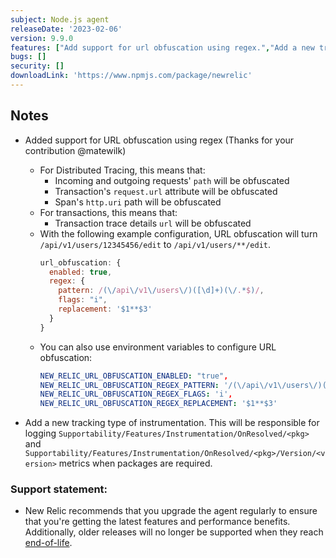 ```yaml
---
subject: Node.js agent
releaseDate: '2023-02-06'
version: 9.9.0
features: ["Add support for url obfuscation using regex.","Add a new tracking type of instrumentation for logging metrics."]
bugs: []
security: []
downloadLink: 'https://www.npmjs.com/package/newrelic'
---
```


## Notes

* Added support for URL obfuscation using regex (Thanks for your contribution @matewilk)
  * For Distributed Tracing, this means that:
    * Incoming and outgoing requests' `path` will be obfuscated
    * Transaction's `request.url` attribute will be obfuscated
    * Span's `http.uri` path will be obfuscated
  * For transactions, this means that:
    * Transaction trace details `url` will be obfuscated
  * With the following example configuration, URL obfuscation will turn `/api/v1/users/12345456/edit` to `/api/v1/users/**/edit`.
    ```js
    url_obfuscation: {
      enabled: true,
      regex: {
        pattern: /(\/api\/v1\/users\/)([\d]+)(\/.*$)/,
        flags: "i",
        replacement: '$1**$3'
      }
    }
    ```
  * You can also use environment variables to configure URL obfuscation:
    ```yml
    NEW_RELIC_URL_OBFUSCATION_ENABLED: "true",
    NEW_RELIC_URL_OBFUSCATION_REGEX_PATTERN: '/(\/api\/v1\/users\/)([\d]+)(\/.*$)/',
    NEW_RELIC_URL_OBFUSCATION_REGEX_FLAGS: 'i',
    NEW_RELIC_URL_OBFUSCATION_REGEX_REPLACEMENT: '$1**$3'
    ```

* Add a new tracking type of instrumentation.  This will be responsible for logging `Supportability/Features/Instrumentation/OnResolved/<pkg>` and `Supportability/Features/Instrumentation/OnResolved/<pkg>/Version/<version>` metrics when packages are required.

### Support statement:

* New Relic recommends that you upgrade the agent regularly to ensure that you're getting the latest features and performance benefits. Additionally, older releases will no longer be supported when they reach [end-of-life](/docs/using-new-relic/cross-product-functions/install-configure/notification-changes-new-relic-saas-features-distributed-software).

